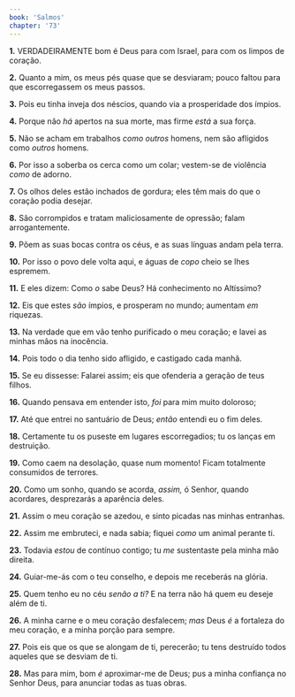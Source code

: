 ```yaml
---
book: 'Salmos'
chapter: '73'
---
```


**1.** VERDADEIRAMENTE bom é Deus para com Israel, para com os limpos de coração.

**2.** Quanto a mim, os meus pés quase que se desviaram; pouco faltou para que escorregassem os meus passos.

**3.** Pois eu tinha inveja dos néscios, quando via a prosperidade dos ímpios.

**4.** Porque não *há* apertos na sua morte, mas firme *está* a sua força.

**5.** Não se acham em trabalhos *como outros* homens, nem são afligidos como *outros* homens.

**6.** Por isso a soberba os cerca como um colar; vestem-se de violência *como* de adorno.

**7.** Os olhos deles estão inchados de gordura; eles têm mais do que o coração podia desejar.

**8.** São corrompidos e tratam maliciosamente de opressão; falam arrogantemente.

**9.** Põem as suas bocas contra os céus, e as suas línguas andam pela terra.

**10.** Por isso o povo dele volta aqui, e águas de *copo* cheio se lhes espremem.

**11.** E eles dizem: Como *o* sabe Deus? Há conhecimento no Altíssimo?

**12.** Eis que estes *são* ímpios, e prosperam no mundo; aumentam *em* riquezas.

**13.** Na verdade que em vão tenho purificado o meu coração; e lavei as minhas mãos na inocência.

**14.** Pois todo o dia tenho sido afligido, e castigado cada manhã.

**15.** Se eu dissesse: Falarei assim; eis que ofenderia a geração de teus filhos.

**16.** Quando pensava em entender isto, *foi* para mim muito doloroso;

**17.** Até que entrei no santuário de Deus; *então* entendi eu o fim deles.

**18.** Certamente tu os puseste em lugares escorregadios; tu os lanças em destruição.

**19.** Como caem na desolação, quase num momento! Ficam totalmente consumidos de terrores.

**20.** Como um sonho, quando se acorda, *assim,* ó Senhor, quando acordares, desprezarás a aparência deles.

**21.** Assim o meu coração se azedou, e sinto picadas nas minhas entranhas.

**22.** Assim me embruteci, e nada sabia; fiquei *como* um animal perante ti.

**23.** Todavia *estou* de contínuo contigo; tu *me* sustentaste pela minha mão direita.

**24.** Guiar-me-ás com o teu conselho, e depois me receberás na glória.

**25.** Quem tenho eu no céu *senão a ti?* E na terra não há quem eu deseje além de ti.

**26.** A minha carne e o meu coração desfalecem; *mas* Deus *é* a fortaleza do meu coração, e a minha porção para sempre.

**27.** Pois eis que os que se alongam de ti, perecerão; tu tens destruído todos aqueles que se desviam de ti.

**28.** Mas para mim, bom *é* aproximar-me de Deus; pus a minha confiança no Senhor Deus, para anunciar todas as tuas obras.